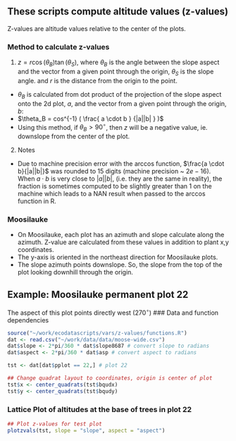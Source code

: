 ## These scripts compute altitude values (z-values)
Z-values are altitude values relative to the center of the plots.

### Method to calculate z-values
1. $z = r\cos(\theta_B) \tan(\theta_S)$, where $\theta_B$ is the angle between the slope aspect and the vector from a given point through the origin, $\theta_S$ is the slope angle. and $r$ is the distance from the origin to the point.
  * $\theta_B$ is calculated from dot product of the projection of the slope aspect onto the 2d plot, $a$, and the vector from a given point through the origin, $b$:
  * $\theta_B = cos^{-1} ( \frac{ a \cdot b } {|a||b| } )$
  * Using this method, if $\theta_B > 90^{\circ}$, then $z$ will be a negative value, ie. downslope from the center of the plot.
2. Notes
  * Due to machine precision error with the arccos function, $\frac{a \cdot b}{|a||b|}$ was rounded to 15 digits (machine precision ~ $2e-16$).  When $a \cdot b$ is very close to $|a||b|$, (i.e. they are the same in reality), the fraction is sometimes computed to be slightly greater than 1 on the machine which leads to a NAN result when passed to the arccos function in R.

### Moosilauke
* On Moosilauke, each plot has an azimuth and slope calculate along the azimuth.  Z-value are calculated from these values in addition to plant x,y coordinates.
* The y-axis is oriented in the northeast direction for Moosilauke plots.
* The slope azimuth points downslope.  So, the slope from the top of the plot looking downhill through the origin.

## Example: Moosilauke permanent plot 22 

The aspect of this plot points directly west ($270^\circ$)
### Data and function dependencies
```r
source("~/work/ecodatascripts/vars/z-values/functions.R")
dat <- read.csv("~/work/data/data/moose-wide.csv")
dat$slope <- 2*pi/360 * dat$slope8687 # convert slope to radians
dat$aspect <- 2*pi/360 * dat$asp # convert aspect to radians

tst <- dat[dat$pplot == 22,] # plot 22

## Change quadrat layout to coordinates, origin is center of plot
tst$x <- center_quadrats(tst$bqudx)
tst$y <- center_quadrats(tst$bqudy)
```

### Lattice Plot of altitudes at the base of trees in plot 22
```r
## Plot z-values for test plot
plotzvals(tst, slope = "slope", aspect = "aspect")
```

